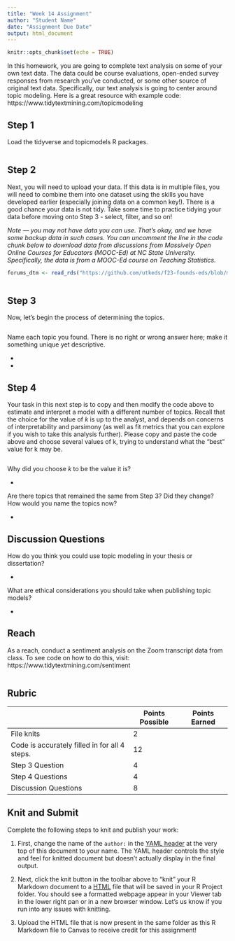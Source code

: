 ```yaml
---
title: "Week 14 Assignment"
author: "Student Name"
date: "Assignment Due Date"
output: html_document
---
```


```r
knitr::opts_chunk$set(echo = TRUE)
```

In this homework, you are going to complete text analysis on some of your own text data. The data could be course evaluations, open-ended survey responses from research you've conducted, or some other source of original text data. Specifically, our text analysis is going to center around topic modeling. Here is a great resource with example code: https://www.tidytextmining.com/topicmodeling

## Step 1

Load the tidyverse and topicmodels R packages.

```r

```

## Step 2

Next, you will need to upload your data. If this data is in multiple files, you will need to combine them into one dataset using the skills you have developed earlier (especially joining data on a common key!). There is a good chance your data is not tidy. Take some time to practice tidying your data before moving onto Step 3 - select, filter, and so on!

*Note --- you may not have data you can use. That's okay, and we have some backup data in such cases. You can uncomment the line in the code chunk below to download data from discussions from Massively Open Online Courses for Educators (MOOC-Ed) at NC State University. Specifically, the data is from a MOOC-Ed course on Teaching Statistics.*

```r
forums_dtm <- read_rds("https://github.com/utkeds/f23-founds-eds/blob/main/data/forums-dtm.rds?raw=true")
```

```r

```

## Step 3

Now, let's begin the process of determining the topics.

```r

```

Name each topic you found. There is no right or wrong answer here; make it something unique yet descriptive.

-   

-   

## Step 4

Your task in this next step is to copy and then modify the code above to estimate and interpret a model with a different number of topics. Recall that the choice for the value of *k* is up to the analyst, and depends on concerns of interpretability and parsimony (as well as fit metrics that you can explore if you wish to take this analysis further). Please copy and paste the code above and choose several values of k, trying to understand what the "best" value for k may be.

```r

```

Why did you choose *k* to be the value it is?

-   

Are there topics that remained the same from Step 3? Did they change? How would you name the topics now?

-   

## Discussion Questions

How do you think you could use topic modeling in your thesis or dissertation?

-   

What are ethical considerations you should take when publishing topic models?

-   

## Reach

As a reach, conduct a sentiment analysis on the Zoom transcript data from class. To see code on how to do this, visit: https://www.tidytextmining.com/sentiment

```r

```

## Rubric

|                                               | Points Possible | Points Earned |
|----------------------------------------|----------------|----------------|
| File knits                                    | 2               |               |
| Code is accurately filled in for all 4 steps. | 12              |               |
| Step 3 Question                               | 4               |               |
| Step 4 Questions                              | 4               |               |
| Discussion Questions                          | 8               |               |

## Knit and Submit

Complete the following steps to knit and publish your work:

1.  First, change the name of the `author:` in the [YAML header](https://bookdown.org/yihui/rmarkdown-cookbook/rmarkdown-anatomy.html#yaml-metadata) at the very top of this document to your name. The YAML header controls the style and feel for knitted document but doesn't actually display in the final output.

2.  Next, click the knit button in the toolbar above to "knit" your R Markdown document to a [HTML](https://bookdown.org/yihui/rmarkdown/html-document.html) file that will be saved in your R Project folder. You should see a formatted webpage appear in your Viewer tab in the lower right pan or in a new browser window. Let's us know if you run into any issues with knitting.

3.  Upload the HTML file that is now present in the same folder as this R Markdown file to Canvas to receive credit for this assignment!
